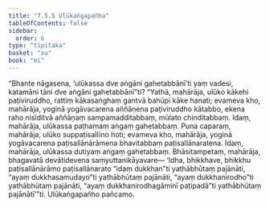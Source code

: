 ```yaml
---
title: "7.5.5 Ulūkaṅgapañha"
tableOfContents: false
sidebar:
  order: 6
type: "tipitaka"
basket: "su"
book: "mi"
---
```



<DynamicBreadcrumb />

<Division number="269" book="mi" bookNo="28">

<Paragraph number="1908" book="mi">
“Bhante nāgasena, ‘ulūkassa dve aṅgāni gahetabbānī’ti yaṃ vadesi, katamāni tāni dve aṅgāni gahetabbānī”ti? “Yathā, mahārāja, ulūko kākehi paṭiviruddho, rattiṃ kākasaṅghaṃ gantvā bahūpi kāke hanati; evameva kho, mahārāja, yoginā yogāvacarena aññāṇena paṭiviruddho kātabbo, ekena raho nisīditvā aññāṇaṃ sampamadditabbaṃ, mūlato chinditabbaṃ. Idaṃ, mahārāja, ulūkassa paṭhamaṃ aṅgaṃ gahetabbaṃ.
</Paragraph>

<Paragraph number="1909" book="mi">
Puna caparaṃ, mahārāja, ulūko suppaṭisallīno hoti; evameva kho, mahārāja, yoginā yogāvacarena paṭisallānārāmena bhavitabbaṃ paṭisallānaratena. Idaṃ, mahārāja, ulūkassa dutiyaṃ aṅgaṃ gahetabbaṃ. Bhāsitampetaṃ, mahārāja, bhagavatā devātidevena saṃyuttanikāyavare—
</Paragraph>

<Paragraph number="1910" book="mi">
‘Idha, bhikkhave, bhikkhu paṭisallānārāmo paṭisallānarato “idaṃ dukkhan”ti yathābhūtaṃ pajānāti, “ayaṃ dukkhasamudayo”ti yathābhūtaṃ pajānāti, “ayaṃ dukkhanirodho”ti yathābhūtaṃ pajānāti, “ayaṃ dukkhanirodhagāminī paṭipadā”ti yathābhūtaṃ pajānātī’”ti.

</Paragraph>
</Division>

<Paragraph number="1911" type="center" book="mi">
Ulūkaṅgapañho pañcamo.
</Paragraph>